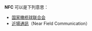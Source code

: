 '''NFC''' 可以是下列意思：
* [[国家橄榄球联合会|国家橄榄球联合会]]
* [[近場通訊|近場通訊]]（Near Field Communication）

{{disambig|cat=三字拉丁字母縮寫消歧義}}